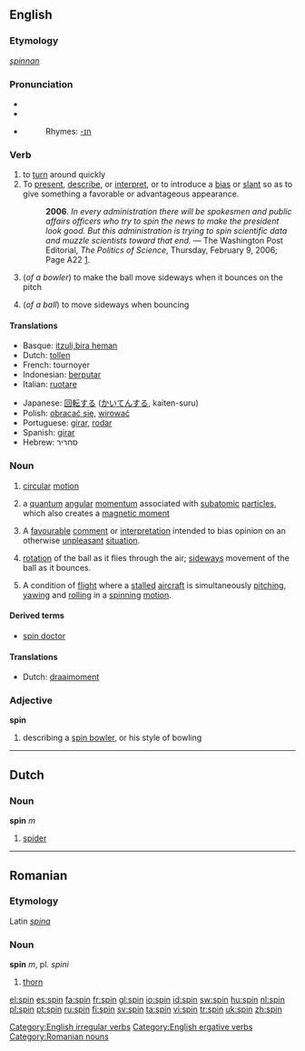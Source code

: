 {{wikipedia|dab=spin}}
==English==

===Etymology===
{{OE.}} ''[[spinnan]]''

===Pronunciation===
*{{IPA|/spɪn/}}
*{{SAMPA|/spIn/}}
*{{audio|en-us-spin.ogg|Audio (US)}}
*:Rhymes: [[Rhymes:English:-ɪn|-ɪn]]

===Verb===
{{en-verb|spins|spinning|'''[[spun]]''' ''or archaic'' '''[[span]]'''|spun}}[[Category:English irregular verbs]]

# to [[turn]] around quickly
# To [[present]], [[describe]], or [[interpret]], or to introduce a [[bias]] or [[slant]] so as to give something a favorable or advantageous appearance.
#:'''2006'''. ''In every administration there will be spokesmen and public affairs officers who try to spin the news to make the president look good. But this administration is trying to spin scientific data and muzzle scientists toward that end.'' &mdash; The Washington Post Editorial, ''The Politics of Science'', Thursday, February 9, 2006; Page A22 [http://www.washingtonpost.com/wp-dyn/content/article/2006/02/08/AR2006020801991.html].
# {{cricket}} (''of a bowler'') to make the ball move sideways when it bounces on the pitch
# {{cricket}} (''of a ball'') to move sideways when bouncing

====Translations====
{{top}}
*Basque: [[itzuli,bira heman]]
*Dutch: [[tollen]]
*French: tournoyer
*Indonesian: [[putar|berputar]]
*Italian: [[ruotare]]
{{mid}}
*Japanese: [[回転]]する ([[かいてん]]する, kaiten-suru)
*Polish: [[obracać się]], [[wirować]]
*Portuguese: [[girar]], [[rodar]]
*Spanish: [[girar]]
*Hebrew: סחריר
{{bottom}}

===Noun===
{{en-noun}}

# [[circular]] [[motion]]
# {{physics}} a [[quantum]] [[angular]] [[momentum]] associated with [[subatomic]] [[particle]]s, which also creates a [[magnetic moment]]
# A [[favourable]] [[comment]] or [[interpretation]] intended to bias opinion on an otherwise [[unpleasant]] [[situation]].
# {{cricket}} [[rotation]] of the ball as it flies through the air; [[sideways]] movement of the ball as it bounces.
# A condition of [[flight]] where a [[stall]]ed [[aircraft]] is simultaneously [[pitching]], [[yawing]] and [[rolling]] in a [[spinning]] [[motion]].

====Derived terms====
*[[spin doctor]]

====Translations====
*Dutch: [[draaimoment]] {{n}}

===Adjective===
'''spin'''

# {{cricket}} describing a [[spin bowler]], or his style of bowling

[[Category:English ergative verbs]]

----

==Dutch==

===Noun===
'''spin''' ''m''

# [[spider]]

----

==Romanian==

===Etymology===
Latin ''[[spina]]''

===Noun===
'''spin''' ''m'', pl. ''spini''

# [[thorn]]

[[Category:Romanian nouns]]

[[el:spin]]
[[es:spin]]
[[fa:spin]]
[[fr:spin]]
[[gl:spin]]
[[io:spin]]
[[id:spin]]
[[sw:spin]]
[[hu:spin]]
[[nl:spin]]
[[pl:spin]]
[[pt:spin]]
[[ru:spin]]
[[fi:spin]]
[[sv:spin]]
[[ta:spin]]
[[vi:spin]]
[[tr:spin]]
[[uk:spin]]
[[zh:spin]]